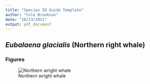 ```yaml
---
title: "Species ID Guide Template"
author: "Cole Brookson"
date: "10/13/2021"
output: pdf_document
---
```


## *Eubalaena glacialis* (Northern right whale)

### Figures

![Northern wright whale](/images/northern-right-whale.jpg)